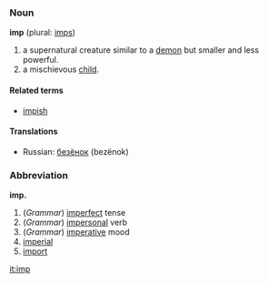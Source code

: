 ===Noun===
'''imp''' (plural: [[imps]])

# a supernatural creature similar to a [[demon]] but smaller and less powerful.
# a mischievous [[child]].

====Related terms====
*[[impish]]

====Translations====
*Russian: [[безенок|безёнок]] (bezënok)

===Abbreviation===
'''imp.'''

#(''Grammar'') [[imperfect]] tense
#(''Grammar'') [[impersonal]] verb
#(''Grammar'') [[imperative]] mood
#[[imperial]]
#[[import]]

[[it:imp]]